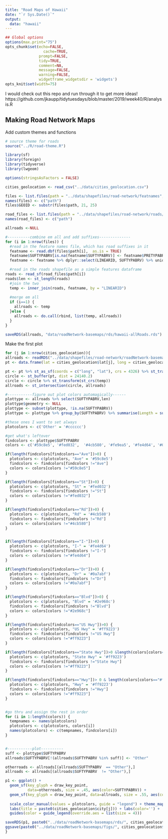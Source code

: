 ```yaml
---
title: "Road Maps of Hawaii"
date: "`r Sys.Date()`"
output:
  data: "hawaii"
---
```


```r
## Global options
options(max.print="75")
opts_chunk$set(echo=FALSE,
	             cache=TRUE,
               prompt=FALSE,
               tidy=TRUE,
               comment=NA,
               message=FALSE,
               warning=FALSE,
               widgetframe_widgetsdir = 'widgets')
opts_knit$set(width=75)
```

I would check out this repo and run through it to get more ideas!
https://github.com/jkaupp/tidytuesdays/blob/master/2019/week40/R/analysis.R 

## Making Road Network Maps

Add custom themes and functions

```r
# source theme for roads
source("../R/road-theme.R")
```

```r
library(sf)
library(foreign)
library(tidyverse)
library(lwgeom)

options(stringsAsFactors = FALSE)

cities_geolocation <- read_csv("../data/cities_geolocation.csv")

files <- list.files(path = "../data/shapefiles/road-network/featnames", pattern="*.dbf", full.names=TRUE, recursive=FALSE) %>% as.data.frame
names(files) <- c("path")
files$GEOID <- substr(files$path, 21, 25)

road_files <- list.files(path = "../data/shapefiles/road-network/roads/", pattern="*.shp$", full.names=TRUE, recursive=FALSE) %>% as.data.frame
names(road_files) <- c("path")

allroads <-NULL

#----------combine em all and add suffixes--------------
for (i in 1:nrow(files)) {
  #read in the feature names file, which has road suffixes in it
  featname <- read.dbf(files$path[i],  as.is = TRUE)
  featname$SUFTYPABRV[is.na(featname$SUFTYPABRV)] <- featname$PRETYPABRV[is.na(featname$SUFTYPABRV)]
  featname <- featname %>% dplyr::select(LINEARID, SUFTYPABRV) %>% unique

  #read in the roads shapefile as a simple features dataframe
roads <- read_sf(road_files$path[i]) 
roads$len <- st_length(roads)
  #join the two 
  temp <- inner_join(roads, featname, by = "LINEARID") 
  
  #merge em all
  if (i==1) {
    allroads <- temp
  }else {
    allroads <- do.call(rbind, list(temp, allroads))
  }
}

saveRDS(allroads, "data/roadNetwork-basemaps/rds/hawaii-allRoads.rds")
```

Make the first plot

```r

for (j in 1:nrow(cities_geolocation)){
allroads <- readRDS("../data/shapefiles/road-network/roadNetwork-basemaps/rds/hawaii-allRoads.rds")
pt <- data.frame(lat = cities_geolocation$lat[j], long = cities_geolocation$lon[j])

pt <- pt %>% st_as_sf(coords = c("long", "lat"), crs = 4326) %>% st_transform(2163)
circle <- st_buffer(pt, dist = 24140.2)
circle <- circle %>% st_transform(st_crs(temp))
allroads <- st_intersection(circle, allroads)

#-----------figure out plot colors automagically------
plottype <- allroads %>% select(SUFTYPABRV,len) 
plottype$geometry <- NULL
plottype <- subset(plottype, !is.na(SUFTYPABRV))
plottype <- plottype %>% group_by(SUFTYPABRV) %>% summarise(Length = sum(len)) %>% arrange(-Length) %>% head(8)

#these ones I want to set always
plotcolors <- c('Other' = '#cccccc')

#get what's leftover
findcolors <- plottype$SUFTYPABRV
colors <- c('#59c8e5', '#fed032',  '#4cb580', '#fe9ea5', '#fe4d64', '#0a7abf', '#ff9223', '#2e968c')

if(length(findcolors[findcolors=="Ave"])>0) {
  plotcolors <- c(plotcolors, "Ave" = '#59c8e5')
  findcolors <- findcolors[findcolors !="Ave"]
  colors <- colors[colors !="#59c8e5"]
}

if(length(findcolors[findcolors=="St"])>0) {
  plotcolors <- c(plotcolors, "St" = '#fed032')
  findcolors <- findcolors[findcolors !="St"]
  colors <- colors[colors !="#fed032"]
}

if(length(findcolors[findcolors=="Rd"])>0) {
  plotcolors <- c(plotcolors, "Rd" = '#4cb580')
  findcolors <- findcolors[findcolors !="Rd"]
  colors <- colors[colors !="#4cb580"]
}


if(length(findcolors[findcolors=="I-"])>0) {
  plotcolors <- c(plotcolors, "I-" = '#fe4d64')
  findcolors <- findcolors[findcolors !="I-"]
  colors <- colors[colors !="#fe4d64"]
}

if(length(findcolors[findcolors=="Dr"])>0) {
  plotcolors <- c(plotcolors, "Dr" = '#0a7abf')
  findcolors <- findcolors[findcolors !="Dr"]
  colors <- colors[colors !="#0a7abf"]
}

if(length(findcolors[findcolors=="Blvd"])>0) {
  plotcolors <- c(plotcolors, "Blvd" = '#2e968c')
  findcolors <- findcolors[findcolors !="Blvd"]
  colors <- colors[colors !="#2e968c"]
}

if(length(findcolors[findcolors=="US Hwy"])>0) {
  plotcolors <- c(plotcolors, "US Hwy" = '#ff9223')
  findcolors <- findcolors[findcolors !="US Hwy"]
  colors <- colors[colors !="#ff9223"]
}

if(length(findcolors[findcolors=="State Hwy"])>0 &length(colors[colors=="#ff9223"])>0) {
  plotcolors <- c(plotcolors, "State Hwy" = '#ff9223')
  findcolors <- findcolors[findcolors !="State Hwy"]
  colors <- colors[colors !="#ff9223"]
}

if(length(findcolors[findcolors=="Hwy"])> 0 & length(colors[colors=="#ff9223"])>0) {
  plotcolors <- c(plotcolors, "Hwy" = '#ff9223')
  findcolors <- findcolors[findcolors !="Hwy"]
  colors <- colors[colors !="#ff9223"]
}


#go thru and assign the rest in order
for (i in 1:length(colors)) {
  tempnames <- names(plotcolors)
  plotcolors <- c(plotcolors, colors[i]) 
  names(plotcolors) <- c(tempnames, findcolors[i])
}


#-----------plot----------
suff <- plottype$SUFTYPABRV
allroads$SUFTYPABRV[!(allroads$SUFTYPABRV %in% suff)] <- "Other"

otherroads <- allroads[(allroads$SUFTYPABRV  == "Other"),]
allroads <- allroads[(allroads$SUFTYPABRV  != "Other"),]

p1 <- ggplot() + 
  geom_sf(key_glyph = draw_key_point, 
          data=otherroads, size = .45, aes(color=SUFTYPABRV)) + 
  geom_sf(key_glyph = draw_key_point, data=allroads, size = .55, aes(color=SUFTYPABRV)) + 
  
  scale_color_manual(values = plotcolors, guide = "legend") + theme_map() +
  labs(title = paste0(cities_geolocation$city[j])) + labs(color='') +
  guides(color = guide_legend(override.aes = list(size = 4)))

saveRDS(p1, paste0("../data/roadNetwork-basemaps/rds/", cities_geolocation$city[j], "-roadNetwork.rds"))
ggsave(paste0("../data/roadNetwork-basemaps/figs/", cities_geolocation$city[j], "-roads.png"))
}
```

